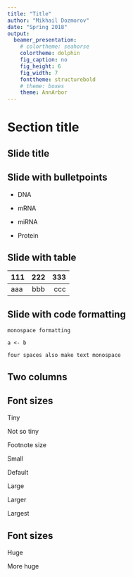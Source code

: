 ```yaml
---
title: "Title"
author: "Mikhail Dozmorov"
date: "Spring 2018"
output:
  beamer_presentation:
    # colortheme: seahorse
    colortheme: dolphin
    fig_caption: no
    fig_height: 6
    fig_width: 7
    fonttheme: structurebold
    # theme: boxes
    theme: AnnArbor
---
```


# Section title

## Slide title

\begin{center}
\includegraphics[height=70px]{img/bioinfo3.png}
\end{center}
<!--https://bioinformatics.uconn.edu/wp-content/uploads/sites/15/2013/06/bioinfo3.png-->

## Slide with bulletpoints

- DNA

- mRNA
- miRNA

- Protein

## Slide with table

<!--Generate tables with https://www.tablesgenerator.com/markdown_tables-->

111     222         333
---- ------- ----------
aaa     bbb         ccc

## Slide with code formatting

`monospace formatting`

```
a <- b
```

    four spaces also make text monospace

## Two columns

\begin{columns}
\begin{column}{0.48\textwidth}

1) This slide has two columns

2) But not bulletpoints

\end{column}
\begin{column}{0.48\textwidth}

\includegraphics[height=100px]{img/code.png}

\end{column}
\end{columns}

## Font sizes

\tiny Tiny

\scriptsize Not so tiny

\footnotesize Footnote size

\small Small

\normalsize Default

\large Large

\Large Larger

\LARGE Largest

## Font sizes

\huge Huge

\Huge More huge